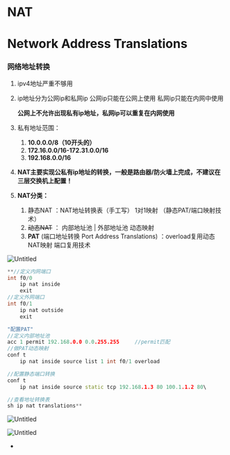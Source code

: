 # NAT

# Network Address Translations

### 网络地址转换

1. ipv4地址严重不够用
2. ip地址分为公网ip和私网ip
公网ip只能在公网上使用
私网ip只能在内网中使用
    
    **公网上不允许出现私有ip地址，私网ip可以重复在内网使用**
    
3. 私有地址范围：
    1. **10.0.0.0/8（10开头的）**
    2. **172.16.0.0/16-172.31.0.0/16**
    3. **192.168.0.0/16**
4. **NAT主要实现公私有ip地址的转换，一般是路由器/防火墙上完成，不建议在三层交换机上配置！**
5. **NAT分类：**
    1. 静态NAT ：NAT地址转换表（手工写） 1对1映射 （静态PAT/端口映射技术）
    2. ~~动态NAT~~ ： 内部地址池 | 外部地址池  动态映射
    3. **PAT** (端口地址转换 Port Address Translations) ：overload复用动态NAT映射
    端口复用技术

![Untitled](Untitled%2095.png)

```cpp
**//定义内网端口
int f0/0
	ip nat inside
	exit
//定义外网端口
int f0/1
	ip nat outside
	exit

"配置PAT"
//定义内部地址池
acc 1 permit 192.168.0.0 0.0.255.255     //permit匹配
//做PAT动态映射
conf t
	ip nat inside source list 1 int f0/1 overload 

//配置静态端口转换
conf t
	ip nat inside source static tcp 192.168.1.3 80 100.1.1.2 80\

//查看地址转换表
sh ip nat translations**
```

![Untitled](Untitled%2096.png)

![Untitled](Untitled%2097.png)

-